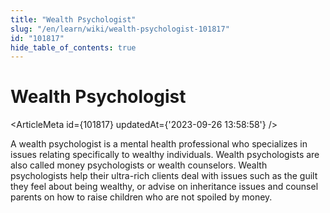 ```yaml
---
title: "Wealth Psychologist"
slug: "/en/learn/wiki/wealth-psychologist-101817"
id: "101817"
hide_table_of_contents: true
---
```



# Wealth Psychologist

<ArticleMeta id={101817} updatedAt={'2023-09-26 13:58:58'} />
<div className='border-solid border-b border-t-0 my-4 border-[var(--ifm-color-gray-300)]' />

A wealth psychologist is a mental health professional who specializes in issues relating specifically to wealthy individuals. Wealth psychologists are also called money psychologists or wealth counselors. Wealth psychologists help their ultra-rich clients deal with issues such as the guilt they feel about being wealthy, or advise on inheritance issues and counsel parents on how to raise children who are not spoiled by money.
